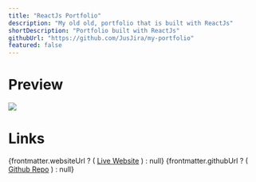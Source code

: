 ```yaml
---
title: "ReactJs Portfolio"
description: "My old old, portfolio that is built with ReactJs"
shortDescription: "Portfolio built with ReactJs"
githubUrl: "https://github.com/JusJira/my-portfolio"
featured: false
---
```


# Preview

<div class="flex items-center justify-center">
  <img src="/assets/images/old-portfolio.png"></img>
</div>

# Links

<div class="flex flex-col">
  {frontmatter.websiteUrl ? (
    <a href={frontmatter.websiteUrl}>Live Website</a>
  ) : null}
  {frontmatter.githubUrl ? (
    <a href={frontmatter.githubUrl}>Github Repo</a>
  ) : null}
</div>
